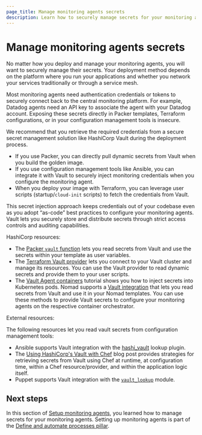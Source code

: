 ```yaml
---
page_title: Manage monitoring agents secrets
description: Learn how to securely manage secrets for your monitoring agents.
---
```


# Manage monitoring agents secrets

No matter how you deploy and manage your monitoring agents, you will want to securely manage their secrets. Your deployment method depends on the platform where you run your applications and whether you network your services traditionally or through a service mesh.

Most monitoring agents need authentication credentials or tokens to securely connect back to the central monitoring platform. For example, Datadog agents need an API key to associate the agent with your Datadog account. Exposing these secrets directly in Packer templates, Terraform configurations, or in your configuration management tools is insecure.

We recommend that you retrieve the required credentials from a secure secret management solution like HashiCorp Vault during the deployment process. 

  - If you use Packer, you can directly pull dynamic secrets from Vault when you build the golden image. 
  - If you use configuration management tools like Ansible, you can integrate it with Vault to securely inject monitoring credentials when you configure the monitoring agent.
  - When you deploy your image with Terraform, you can leverage user scripts (startup/`cloud-init` scripts) to fetch the credentials from Vault.

This secret injection approach keeps credentials out of your codebase even as you adopt “as-code” best practices to configure your monitoring agents. Vault lets you securely store and distribute secrets through strict access controls and auditing capabilities. 

HashiCorp resources:
- The [Packer `vault` function](/packer/docs/templates/hcl_templates/functions/contextual/vault) lets you read secrets from Vault and use the secrets within your template as user variables.
- The [Terraform Vault provider](https://registry.terraform.io/providers/hashicorp/vault/latest/docs) lets you connect to your Vault cluster and manage its resources. You can use the Vault provider to read dynamic secrets and provide them to your user scripts.
- The [Vault Agent containers](/vault/tutorials/kubernetes/kubernetes-sidecar) tutorial shows you how to inject secrets into Kubernetes pods. Nomad supports a [Vault integration](/nomad/docs/integrations/vault) that lets you read secrets from Vault and use it in your Nomad templates. You can use these methods to provide Vault secrets to configure your monitoring agents on the respective container orchestrator.

External resources:

The following resources let you read vault secrets from configuration management tools:
  - Ansible supports Vault integration with the [hashi_vault](https://docs.ansible.com/ansible/2.9/plugins/lookup/hashi_vault.html) lookup plugin. 
  - The [Using HashiCorp's Vault with Chef](https://www.hashicorp.com/blog/using-hashicorps-vault-with-chef) blog post provides strategies for retrieving secrets from Vault using Chef at runtime, at configuration time, within a Chef resource/provider, and within the application logic itself.
  - Puppet supports Vault integration with the [`vault_lookup`](https://github.com/voxpupuli/puppet-vault_lookup) module.

  ## Next steps

In this section of [Setup monitoring agents](/well-architected-framework/define-and-automate-processes/monitor-and-operate/setup-monitoring-agents), you learned how to manage secrets for your monitoring agents. Setting up monitoring agents is part of the [Define and automate processes pillar](/well-architected-framework/define-and-automate-processes).